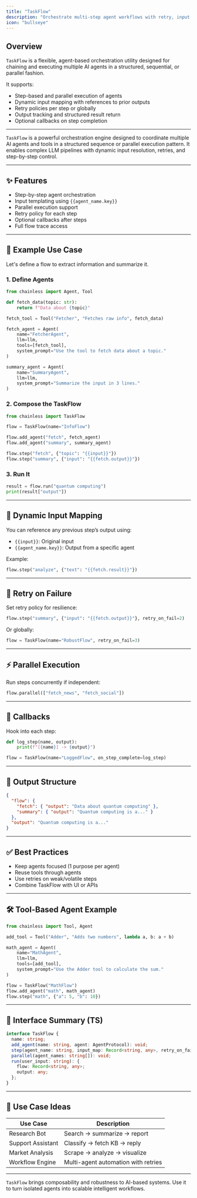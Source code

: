 ```yaml
---
title: "TaskFlow"
description: "Orchestrate multi-step agent workflows with retry, input resolution, and parallel execution."
icon: "bullseye"
---
```


## Overview

`TaskFlow` is a flexible, agent-based orchestration utility designed for chaining and executing multiple AI agents in a structured, sequential, or parallel fashion.

It supports:

- Step-based and parallel execution of agents  
- Dynamic input mapping with references to prior outputs  
- Retry policies per step or globally  
- Output tracking and structured result return  
- Optional callbacks on step completion  

---

`TaskFlow` is a powerful orchestration engine designed to coordinate multiple AI agents and tools in a structured sequence or parallel execution pattern. It enables complex LLM pipelines with dynamic input resolution, retries, and step-by-step control.

---

## ✨ Features

- Step-by-step agent orchestration
- Input templating using `{{agent_name.key}}`
- Parallel execution support
- Retry policy for each step
- Optional callbacks after steps
- Full flow trace access

---

## 🧠 Example Use Case

Let's define a flow to extract information and summarize it.

### 1. Define Agents

```python
from chainless import Agent, Tool

def fetch_data(topic: str):
    return f"Data about {topic}"

fetch_tool = Tool("Fetcher", "Fetches raw info", fetch_data)

fetch_agent = Agent(
    name="FetcherAgent",
    llm=llm,
    tools=[fetch_tool],
    system_prompt="Use the tool to fetch data about a topic."
)

summary_agent = Agent(
    name="SummaryAgent",
    llm=llm,
    system_prompt="Summarize the input in 3 lines."
)
```

### 2. Compose the TaskFlow

```python
from chainless import TaskFlow

flow = TaskFlow(name="InfoFlow")

flow.add_agent("fetch", fetch_agent)
flow.add_agent("summary", summary_agent)

flow.step("fetch", {"topic": "{{input}}"})
flow.step("summary", {"input": "{{fetch.output}}"})
```

### 3. Run It

```python
result = flow.run("quantum computing")
print(result["output"])
```

---

## 🧩 Dynamic Input Mapping

You can reference any previous step’s output using:

- `{{input}}`: Original input
- `{{agent_name.key}}`: Output from a specific agent

Example:

```python
flow.step("analyze", {"text": "{{fetch.result}}"})
```

---

## 🔁 Retry on Failure

Set retry policy for resilience:

```python
flow.step("summary", {"input": "{{fetch.output}}"}, retry_on_fail=2)
```

Or globally:

```python
flow = TaskFlow(name="RobustFlow", retry_on_fail=3)
```

---

## ⚡ Parallel Execution

Run steps concurrently if independent:

```python
flow.parallel(["fetch_news", "fetch_social"])
```

---

## 🔔 Callbacks

Hook into each step:

```python
def log_step(name, output):
    print(f"[{name}] -> {output}")

flow = TaskFlow(name="LoggedFlow", on_step_complete=log_step)
```

---

## 🧪 Output Structure

```json
{
  "flow": {
    "fetch": { "output": "Data about quantum computing" },
    "summary": { "output": "Quantum computing is a..." }
  },
  "output": "Quantum computing is a..."
}
```

---

## ✅ Best Practices

- Keep agents focused (1 purpose per agent)
- Reuse tools through agents
- Use retries on weak/volatile steps
- Combine TaskFlow with UI or APIs

---

## 🛠 Tool-Based Agent Example

```python
from chainless import Tool, Agent

add_tool = Tool("Adder", "Adds two numbers", lambda a, b: a + b)

math_agent = Agent(
    name="MathAgent",
    llm=llm,
    tools=[add_tool],
    system_prompt="Use the Adder tool to calculate the sum."
)

flow = TaskFlow("MathFlow")
flow.add_agent("math", math_agent)
flow.step("math", {"a": 5, "b": 10})
```

---

## 📘 Interface Summary (TS)

```ts
interface TaskFlow {
  name: string;
  add_agent(name: string, agent: AgentProtocol): void;
  step(agent_name: string, input_map: Record<string, any>, retry_on_fail?: number): void;
  parallel(agent_names: string[]): void;
  run(user_input: string): {
    flow: Record<string, any>;
    output: any;
  };
}
```

---

## 🎯 Use Case Ideas

| Use Case          | Description                               |
|-------------------|-------------------------------------------|
| Research Bot      | Search → summarize → report               |
| Support Assistant | Classify → fetch KB → reply               |
| Market Analysis   | Scrape → analyze → visualize              |
| Workflow Engine   | Multi-agent automation with retries       |

---

`TaskFlow` brings composability and robustness to AI-based systems. Use it to turn isolated agents into scalable intelligent workflows.
